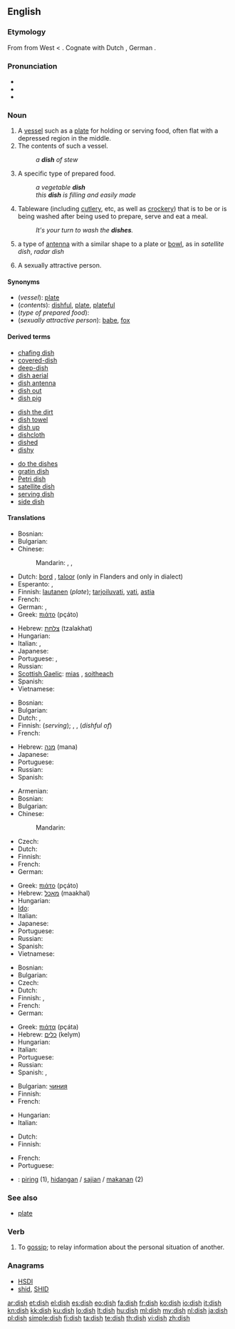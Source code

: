 {{wikipedia}}
==English==

===Etymology===
From {{etyl|ang}} {{term|disc|lang=ang}} from West {{proto|Germanic|diskaz|lang=en}} < {{etyl|la}} {{term|discus|lang=la}}.  Cognate with Dutch {{term|disch||table|lang=nl}}, German {{term|Tisch||table|lang=de}}.

===Pronunciation===
* {{IPA|/dɪʃ/}}
* {{audio|en-us-dish.ogg|Audio (US)}}
* {{rhymes|ɪʃ}}

===Noun===
{{en-noun|es}}

# A [[vessel]] such as a [[plate]] for holding or serving food, often flat with a depressed region in the middle.
# The contents of such a vessel.
#: ''a '''dish''' of stew''
# A specific type of prepared food.
#: ''a vegetable '''dish'''''
#: ''this '''dish''' is filling and easily made''
# {{in the plural}} Tableware (including [[cutlery]], etc, as well as [[crockery]]) that is to be or is being washed after being used to prepare, serve and eat a meal.
#: ''It's your turn to wash the '''dishes'''.''
# a type of [[antenna]] with a similar shape to a plate or [[bowl]], as in ''satellite dish'', ''radar dish''
# {{slang}} A sexually attractive person.

====Synonyms====
* (''vessel''): [[plate]]
* (''contents''): [[dishful]], [[plate]], [[plateful]]
* (''type of prepared food''):
* (''sexually attractive person''): [[babe]], [[fox]]

====Derived terms====
{{rel-top3|Derived terms}}
* [[chafing dish]]
* [[covered-dish]]
* [[deep-dish]]
* [[dish aerial]]
* [[dish antenna]]
* [[dish out]]
* [[dish pig]]
{{rel-mid3}}
* [[dish the dirt]]
* [[dish towel]]
* [[dish up]]
* [[dishcloth]]
* [[dished]]
* [[dishy]]
{{rel-mid3}}
* [[do the dishes]]
* [[gratin dish]]
* [[Petri dish]]
* [[satellite dish]]
* [[serving dish]]
* [[side dish]]
{{rel-bottom}}

====Translations====
{{trans-top|vessel for holding/serving food}} <!-- 1 -->
* Bosnian: {{t|bs|tanjir|m}}
* Bulgarian: {{t+|bg|чиния}}
* Chinese:
*: Mandarin: {{t|cmn|碟子|tr=diézi|sc=Hani}}, {{t-|cmn|盤子|sc=Hani}}, {{t-|cmn|盘子|tr=pánzi|sc=Hani}}
* Dutch: [[bord]] {{n}}, [[taloor]] {{f}} (only in Flanders and only in dialect)
* Esperanto: {{t-|eo|telero|xs=Esperanto}}, {{t|eo|plado}}
* Finnish: [[lautanen]] (''plate''); [[tarjoiluvati]], [[vati]], [[astia]]
* French: {{t+|fr|assiette|f}}
* German: {{t+|de|Teller|m}}, {{t+|de|Geschirr|n}}
* Greek: [[πιάτο]] {{n}} (pçáto)
{{trans-mid}}
* Hebrew: [[צלחת]] (tzalakhat) {{f}}
* Hungarian: {{t|hu|tányér}}
* Italian: {{t+|it|piatto|m}}, {{t|it|scodella|f}}
* Japanese: {{t+|ja|皿|tr=さら, sara}}
* Portuguese: {{t+|pt|prato|m}}, {{t+|pt|louça}}
* Russian: {{t+|ru|тарелка|f|tr=tarélka}}
* [[Scottish Gaelic]]: [[mias]] {{f}}, [[soitheach]] {{f}}
* Spanish: {{t+|es|plato|m}}
* Vietnamese: {{t+|vi|đĩa|xs=Vietnamese}}
{{trans-bottom}}

{{trans-top|contents of such a vessel}} <!-- 2 -->
* Bosnian: {{t|bs|tanjir|m}}
* Bulgarian: {{t+|bg|блюдо}}
* Dutch: {{t+|nl|bord|n}}, {{t+|nl|gerecht|n}}
* Finnish: {{t+|fi|annos}} (''serving''); {{t-|fi|vadillinen}}, {{t-|fi|lautasellinen}}, {{t-|fi|astiallinen}} (''dishful of'')
* French: {{t+|fr|assiette|f}}
{{trans-mid}}
* Hebrew: [[מנה]] (mana) {{f}}
* Japanese: {{t+|ja|皿|tr=さら, sara}}
* Portuguese: {{t+|pt|prato|m}}
* Russian: {{t+|ru|блюдо|n|tr=bljúdo}}
* Spanish: {{t+|es|plato|m}}
{{trans-bottom}}

{{trans-top|specific type of food}} <!-- 3 -->
* Armenian: {{t-|hy|ուտեստ|tr=utest}}
* Bosnian: {{t|bs|jelo|n}}
* Bulgarian: {{t+|bg|ястие}}
* Chinese:
*: Mandarin: {{t-|cmn|菜|tr=cái|sc=Hani}}
* Czech: {{t-|cs|pokrm|m}}
* Dutch: {{t+|nl|gerecht|n}}
* Finnish: {{t-|fi|ruokalaji}}
* French: {{t+|fr|plat|m}}
* German: {{t+|de|Gericht|n}}
{{trans-mid}}
* Greek: [[πιάτο]] {{n}} (pçáto)
* Hebrew: [[מאכל]] (maakhal) {{m}}
* Hungarian: {{t|hu|fogás}}
* [[Ido]]: {{t+|io|manjajo|xs=Ido}}
* Italian: {{t+|it|piatto|m}}
* Japanese: {{t+|ja|料理|tr=りょうり, ryōri}}
* Portuguese: {{t+|pt|prato|m}}
* Russian: {{t+|ru|блюдо|n|tr=bljúdo}}
* Spanish: {{t+|es|plato|m}}
* Vietnamese: {{t+|vi|món|xs=Vietnamese}}
{{trans-bottom}}

{{trans-top|tableware to be/being washed}} <!-- 4 -->
* Bosnian: {{t|bs|suđe|p}}
* Bulgarian: {{t+|bg|съдове}}
* Czech: {{t-|cs|nádobí|n}}
* Dutch: {{t+|nl|vaat|m}}
* Finnish: {{t+|fi|astia|p|alt=astiat}}, {{t+|fi|tiski|p|alt=tiskit}}
* French: {{t+|fr|vaisselle|f}}
* German: {{t+|de|Geschirr|n}}
{{trans-mid}}
* Greek: [[πιάτα]] {{n|p}} (pçáta)
* Hebrew: [[כלים]] (kelym) {{m|p}}
* Hungarian: {{t|hu|tányér}}
* Italian: {{t+|it|piatto|m|p|alt=piatti}}
* Portuguese: {{t+|pt|louça|f}}
* Russian: {{t+|ru|посуда|f|tr=posúda}}
* Spanish: {{t+|es|vajilla|f}}, {{t-|es|loza|f}}
{{trans-bottom}}

{{trans-top|type of antenna}} <!-- 5 -->
* Bulgarian: [[чиния]]
* Finnish: {{t|fi|lautasantenni}}
* French: {{t+|fr|parabole|f}}
{{trans-mid}}
* Hungarian: {{t|hu|parabolaantenna}}
* Italian: {{t|it|parabola|f}}
{{trans-bottom}}

{{trans-top|slang: sexually attractive person}} <!-- 6 -->
<!--Note: put SLANG terms in this table, where these exist-->
* Dutch: {{t+|nl|stoot|f}}
* Finnish: {{t|fi|namupala}}
{{trans-mid}}
* French: {{t+|fr|canon|m}}
* Portuguese: {{t-|pt|gostosa|f}}
{{trans-bottom}}

<!--Remove this section once all of the translations below have been moved into the tables above.-->
{{checktrans-top}}
* {{ttbc|id}}: [[piring]] (1), [[hidang]]an / [[saji]]an / [[makan]]an (2)
{{trans-bottom}}

===See also===
* [[plate]]

===Verb===
{{en-verb|dish|es}}

# To [[gossip]]; to relay information about the personal situation of another.

===Anagrams===
* [[HSDI#English|HSDI]]
* [[shid#English|shid]], [[SHID#English|SHID]]

[[ar:dish]]
[[et:dish]]
[[el:dish]]
[[es:dish]]
[[eo:dish]]
[[fa:dish]]
[[fr:dish]]
[[ko:dish]]
[[io:dish]]
[[it:dish]]
[[kn:dish]]
[[kk:dish]]
[[ku:dish]]
[[lo:dish]]
[[lt:dish]]
[[hu:dish]]
[[ml:dish]]
[[my:dish]]
[[nl:dish]]
[[ja:dish]]
[[pl:dish]]
[[simple:dish]]
[[fi:dish]]
[[ta:dish]]
[[te:dish]]
[[th:dish]]
[[vi:dish]]
[[zh:dish]]